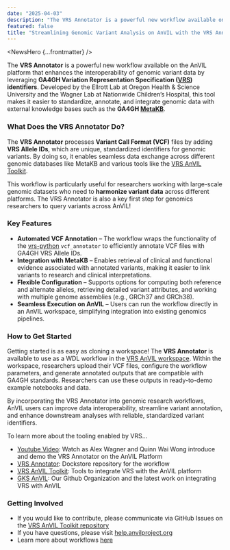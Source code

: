 ```yaml
---
date: "2025-04-03"
description: "The VRS Annotator is a powerful new workflow available on the AnVIL platform that enhances the interoperability of genomic variant data."
featured: false
title: "Streamlining Genomic Variant Analysis on AnVIL with the VRS Annotator"
---
```


<NewsHero {...frontmatter} />

The **VRS Annotator** is a powerful new workflow available on the AnVIL platform that enhances the interoperability of genomic variant data by leveraging **GA4GH Variation Representation Specification ([VRS](https://www.ga4gh.org/product/variation-representation/)) identifiers**. Developed by the Ellrott Lab at Oregon Health & Science University and the Wagner Lab at Nationwide Children’s Hospital, this tool makes it easier to standardize, annotate, and integrate genomic data with external knowledge bases such as the **GA4GH [MetaKB](https://search.cancervariants.org/)**.

### What Does the VRS Annotator Do?

The **VRS Annotator** processes **Variant Call Format (VCF)** files by adding **VRS Allele IDs**, which are unique, standardized identifiers for genomic variants. By doing so, it enables seamless data exchange across different genomic databases like MetaKB and various tools like the [VRS AnVIL Toolkit](https://github.com/gks-anvil/vrs_anvil_toolkit/).

This workflow is particularly useful for researchers working with large-scale genomic datasets who need to **harmonize variant data** across different platforms. The VRS Annotator is also a key first step for genomics researchers to query variants across AnVIL!

### Key Features

* **Automated VCF Annotation** – The workflow wraps the functionality of the [vrs-python](https://github.com/ga4gh/vrs-python) `vcf_annotator` to efficiently annotate VCF files with GA4GH VRS Allele IDs.
* **Integration with MetaKB** – Enables retrieval of clinical and functional evidence associated with annotated variants, making it easier to link variants to research and clinical interpretations.
* **Flexible Configuration** – Supports options for computing both reference and alternate alleles, retrieving detailed variant attributes, and working with multiple genome assemblies (e.g., GRCh37 and GRCh38).
* **Seamless Execution on AnVIL** – Users can run the workflow directly in an AnVIL workspace, simplifying integration into existing genomics pipelines.

### How to Get Started

Getting started is as easy as cloning a workspace! The **VRS Annotator** is available to use as a WDL workflow in the [VRS AnVIL workspace](https://anvil.terra.bio/#workspaces/terra-test-bwalsh/vrs_anvil). Within the workspace, researchers upload their VCF files, configure the workflow parameters, and generate annotated outputs that are compatible with GA4GH standards. Researchers can use these outputs in ready-to-demo example notebooks and data.

By incorporating the VRS Annotator into genomic research workflows, AnVIL users can improve data interoperability, streamline variant annotation, and enhance downstream analyses with reliable, standardized variant identifiers.

To learn more about the tooling enabled by VRS…

* [Youtube Video](https://www.youtube.com/watch?v=9t6rYA4Sx8E): Watch as Alex Wagner and Quinn Wai Wong introduce and demo the VRS Annotator on the AnVIL Platform
* [VRS Annotator](https://dockstore.org/workflows/github.com/gks-anvil/vrs-annotator/VRSAnnotator:main?tab=info): Dockstore repository for the workflow
* [VRS AnVIL Toolkit](https://github.com/gks-anvil/vrs_anvil_toolkit): Tools to integrate VRS with the AnVIL platform
* [GKS AnVIL](https://github.com/gks-anvil): Our Github Organization and the latest work on integrating VRS with AnVIL 

### Getting Involved

* If you would like to contribute, please communicate via GitHub Issues on the [VRS AnVIL Toolkit repository](https://github.com/gks-anvil/vrs_anvil_toolkit)
* If you have questions, please visit [help.anvilproject.org](http://help.anvilproject.org) 
* Learn more about workflows [here](https://support.terra.bio/hc/en-us/articles/360036379771-Overview-Running-workflows-in-Terra)